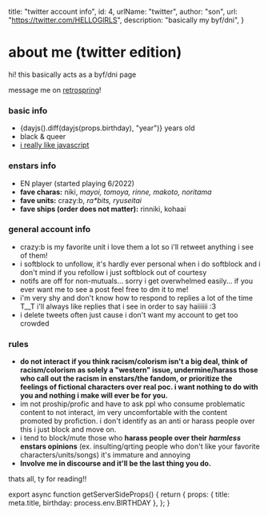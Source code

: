 


  title: "twitter account info",
  id: 4,
  urlName: "twitter",
  author: "son",
  url: "https://twitter.com/HELLOGlRLS",
  description: "basically my byf/dni",
}

# about me (twitter edition)

hi! this basically acts as a byf/dni page

message me on [retrospring](https://retrospring.net/@hellogirls)!

### basic info
- {dayjs().diff(dayjs(props.birthday), "year")} years old
- black & queer
- [i really like javascript](https://hellogirls.info/projects)

### enstars info

- EN player (started playing 6/2022)
- **fave charas:** niki, *mayoi, tomoya, rinne, makoto, noritama*
- **fave units:** crazy:b, *ra\*bits, ryuseitai*
- **fave ships (order does not matter):** rinniki, kohaai

### general account info

- crazy:b is my favorite unit i love them a lot so i'll retweet anything i see of them!
- i softblock to unfollow, it's hardly ever personal when i do softblock and i don't mind if you refollow i just softblock out of courtesy
- notifs are off for non-mutuals... sorry i get overwhelmed easily... if you ever want me to see a post feel free to dm it to me! 
- i'm very shy and don't know how to respond to replies a lot of the time T__T i'll always like replies that i see in order to say haiiiiii :3
- i delete tweets often just cause i don't want my account to get too crowded

### rules 

- **do not interact if you think racism/colorism isn't a big deal, think of racism/colorism as solely a "western" issue, undermine/harass those who call out the racism in enstars/the fandom, or prioritize the feelings of fictional characters over real poc. i want nothing to do with you and nothing i make will ever be for you.**
- im not proship/profic and have to ask ppl who consume problematic content to not interact, im very uncomfortable with the content promoted by profiction. i don't identify as an anti or harass people over this i just block and move on.
- i tend to block/mute those who **harass people over their *harmless* enstars opinions** (ex. insulting/qrting people who don't like your favorite characters/units/songs) it's immature and annoying
- **Involve me in discourse and it'll be the last thing you do.**

thats all, ty for reading!!

<CardCG src="https://static.wikia.nocookie.net/ensemble-stars/images/8/8a/%28Alluring_Fairytale%29_Niki_Shiina_CG2.png" alt="cute niki :3" />


export async function getServerSideProps() {
  return {
    props: {
      title: meta.title,
      birthday: process.env.BIRTHDAY
    },
  };
}
